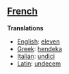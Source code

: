 ==[[French]]==

'''Translations'''

*[[English]]: [[eleven]]
*[[Greek]]: [[hendeka]]
*[[Italian]]: [[undici]]
*[[Latin]]: [[undecem]]